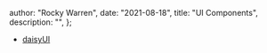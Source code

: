 
  author: "Rocky Warren",
  date: "2021-08-18",
  title: "UI Components",
  description: "",
};


- [daisyUI](https://github.com/saadeghi/daisyui)

